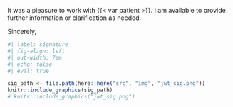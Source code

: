 <!-- Thank you for considering this report in your evaluation of {{< var mr_mrs >}} {{< var last_name >}}. I am available to provide further information or clarification as needed.

Respectfully submitted, -->

It was a pleasure to work with {{< var patient >}}.
I am available to provide further information or clarification as needed.

Sincerely,

```r
#| label: signature
#| fig-align: left
#| out-width: 7em
#| echo: false
#| eval: true

sig_path <- file.path(here::here("src", "img", "jwt_sig.png"))
knitr::include_graphics(sig_path)
# knitr::include_graphics("jwt_sig.png")
```

```{=typst}
#v(2em, weak: true)
#show block: set par(leading: 0.65em)
#block[
*Joey W. Trampush, Ph.D.* \
Chief Neuropsychologist \
BrainWorkup Neuropsychology, LLC \
Assistant Professor \
Department of Psychiatry and the Behavioral Sciences \
Keck School of Medicine of USC \
CA License No. PSY29212
]
```
